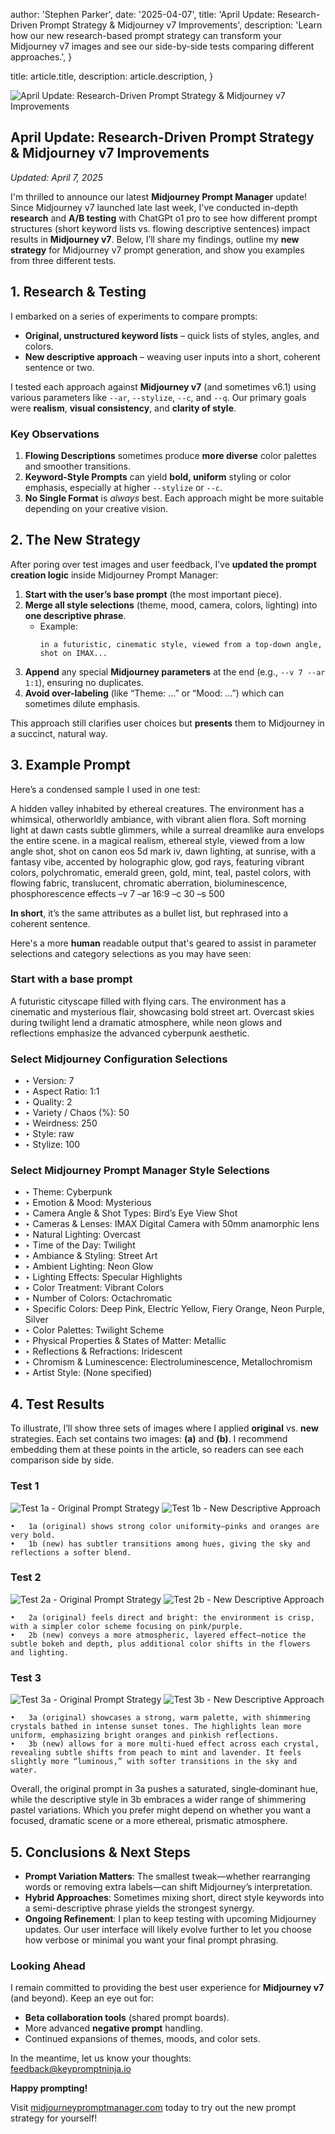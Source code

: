 
  author: 'Stephen Parker',
  date: '2025-04-07',
  title: 'April Update: Research-Driven Prompt Strategy & Midjourney v7 Improvements',
  description:
    'Learn how our new research-based prompt strategy can transform your Midjourney v7 images and see our side-by-side tests comparing different approaches.',
}

  title: article.title,
  description: article.description,
}


<Image
  src={storyBanner}
  alt="April Update: Research-Driven Prompt Strategy & Midjourney v7 Improvements"
/>

## April Update: Research-Driven Prompt Strategy & Midjourney v7 Improvements  
_Updated: April 7, 2025_

I'm thrilled to announce our latest **Midjourney Prompt Manager** update! Since Midjourney v7 launched late last week, I've conducted in-depth **research** and **A/B testing** with ChatGPt o1 pro to see how different prompt structures (short keyword lists vs. flowing descriptive sentences) impact results in **Midjourney v7**. Below, I’ll share my findings, outline my **new strategy** for Midjourney v7 prompt generation, and show you examples from three different tests.

## **1. Research & Testing**

I embarked on a series of experiments to compare prompts:
- **Original, unstructured keyword lists** – quick lists of styles, angles, and colors.
- **New descriptive approach** – weaving user inputs into a short, coherent sentence or two.

I tested each approach against **Midjourney v7** (and sometimes v6.1) using various parameters like `--ar`, `--stylize`, `--c`, and `--q`. Our primary goals were **realism**, **visual consistency**, and **clarity of style**.

### Key Observations

1. **Flowing Descriptions** sometimes produce **more diverse** color palettes and smoother transitions.
2. **Keyword-Style Prompts** can yield **bold, uniform** styling or color emphasis, especially at higher `--stylize` or `--c`.
3. **No Single Format** is *always* best. Each approach might be more suitable depending on your creative vision. 

## **2. The New Strategy**

After poring over test images and user feedback, I’ve **updated the prompt creation logic** inside Midjourney Prompt Manager:

1. **Start with the user’s base prompt** (the most important piece).
2. **Merge all style selections** (theme, mood, camera, colors, lighting) into **one descriptive phrase**.  
   - Example:  
     ```
     in a futuristic, cinematic style, viewed from a top-down angle, shot on IMAX...
     ```
3. **Append** any special **Midjourney parameters** at the end (e.g., `--v 7 --ar 1:1`), ensuring no duplicates.
4. **Avoid over-labeling** (like “Theme: …” or “Mood: …”) which can sometimes dilute emphasis.

This approach still clarifies user choices but **presents** them to Midjourney in a succinct, natural way.

## **3. Example Prompt**

Here’s a condensed sample I used in one test:

A hidden valley inhabited by ethereal creatures. The environment has a whimsical, otherworldly ambiance, with vibrant alien flora. Soft morning light at dawn casts subtle glimmers, while a surreal dreamlike aura envelops the entire scene. in a magical realism, ethereal style, viewed from a low angle shot, shot on canon eos 5d mark iv, dawn lighting, at sunrise, with a fantasy vibe, accented by holographic glow, god rays, featuring vibrant colors, polychromatic, emerald green, gold, mint, teal, pastel colors, with flowing fabric, translucent, chromatic aberration, bioluminescence, phosphorescence effects –v 7 –ar 16:9 –c 30 –s 500

**In short**, it’s the same attributes as a bullet list, but rephrased into a coherent sentence.

Here's a more **human** readable output that's geared to assist in parameter selections and category selections as you may have seen:

<h3>Start with a base prompt</h3>
<p>
  A futuristic cityscape filled with flying cars. The environment has a cinematic
  and mysterious flair, showcasing bold street art. Overcast skies during twilight
  lend a dramatic atmosphere, while neon glows and reflections emphasize the
  advanced cyberpunk aesthetic.
</p>
<h3>Select Midjourney Configuration Selections</h3>
<ul style={{ listStyle: 'none', margin: 0, padding: 0 }}>
  <li>‣ Version: 7</li>
  <li>‣ Aspect Ratio: 1:1</li>
  <li>‣ Quality: 2</li>
  <li>‣ Variety / Chaos (%): 50</li>
  <li>‣ Weirdness: 250</li>
  <li>‣ Style: raw</li>
  <li>‣ Stylize: 100</li>
</ul>
<h3>Select Midjourney Prompt Manager Style Selections</h3>
<ul style={{ listStyle: 'none', margin: 0, padding: 0 }}>
  <li>‣ Theme: Cyberpunk</li>
  <li>‣ Emotion &amp; Mood: Mysterious</li>
  <li>‣ Camera Angle &amp; Shot Types: Bird’s Eye View Shot</li>
  <li>‣ Cameras &amp; Lenses: IMAX Digital Camera with 50mm anamorphic lens</li>
  <li>‣ Natural Lighting: Overcast</li>
  <li>‣ Time of the Day: Twilight</li>
  <li>‣ Ambiance &amp; Styling: Street Art</li>
  <li>‣ Ambient Lighting: Neon Glow</li>
  <li>‣ Lighting Effects: Specular Highlights</li>
  <li>‣ Color Treatment: Vibrant Colors</li>
  <li>‣ Number of Colors: Octachromatic</li>
  <li>‣ Specific Colors: Deep Pink, Electric Yellow, Fiery Orange, Neon Purple, Silver</li>
  <li>‣ Color Palettes: Twilight Scheme</li>
  <li>‣ Physical Properties &amp; States of Matter: Metallic</li>
  <li>‣ Reflections &amp; Refractions: Iridescent</li>
  <li>‣ Chromism &amp; Luminescence: Electroluminescence, Metallochromism</li>
  <li>‣ Artist Style: (None specified)</li>
</ul>

## **4. Test Results**

To illustrate, I’ll show three sets of images where I applied **original** vs. **new** strategies. Each set contains two images: **(a)** and **(b)**. I recommend embedding them at these points in the article, so readers can see each comparison side by side.

### **Test 1**

<Image
  src="/images/test-1a.webp"
  alt="Test 1a - Original Prompt Strategy"
  width={800}
  height={450}
/>
<Image
  src="/images/test-1b.webp"
  alt="Test 1b - New Descriptive Approach"
  width={800}
  height={450}
/>

	•	1a (original) shows strong color uniformity—pinks and oranges are very bold.
	•	1b (new) has subtler transitions among hues, giving the sky and reflections a softer blend.

### **Test 2**

<Image
  src="/images/test-2a.webp"
  alt="Test 2a - Original Prompt Strategy"
  width={800}
  height={450}
/>
<Image
  src="/images/test-2b.webp"
  alt="Test 2b - New Descriptive Approach"
  width={800}
  height={450}
/>

	•	2a (original) feels direct and bright: the environment is crisp, with a simpler color scheme focusing on pink/purple.
	•	2b (new) conveys a more atmospheric, layered effect—notice the subtle bokeh and depth, plus additional color shifts in the flowers and lighting.

### **Test 3**

<Image
  src="/images/test-3a.webp"
  alt="Test 3a - Original Prompt Strategy"
  width={800}
  height={450}
/>
<Image
  src="/images/test-3b.webp"
  alt="Test 3b - New Descriptive Approach"
  width={800}
  height={450}
/>

	•	3a (original) showcases a strong, warm palette, with shimmering crystals bathed in intense sunset tones. The highlights lean more uniform, emphasizing bright oranges and pinkish reflections.
	•	3b (new) allows for a more multi-hued effect across each crystal, revealing subtle shifts from peach to mint and lavender. It feels slightly more “luminous,” with softer transitions in the sky and water.

Overall, the original prompt in 3a pushes a saturated, single‐dominant hue, while the descriptive style in 3b embraces a wider range of shimmering pastel variations. Which you prefer might depend on whether you want a focused, dramatic scene or a more ethereal, prismatic atmosphere.

## **5. Conclusions & Next Steps**

- **Prompt Variation Matters**: The smallest tweak—whether rearranging words or removing extra labels—can shift Midjourney’s interpretation.
- **Hybrid Approaches**: Sometimes mixing short, direct style keywords into a semi-descriptive phrase yields the strongest synergy.
- **Ongoing Refinement**: I plan to keep testing with upcoming Midjourney updates. Our user interface will likely evolve further to let you choose how verbose or minimal you want your final prompt phrasing.

### Looking Ahead
I remain committed to providing the best user experience for **Midjourney v7** (and beyond). Keep an eye out for:
- **Beta collaboration tools** (shared prompt boards).
- More advanced **negative prompt** handling.
- Continued expansions of themes, moods, and color sets.

In the meantime, let us know your thoughts:  
[feedback@keypromptninja.io](mailto:feedback@keypromptninja.io)

**Happy prompting!**

Visit [midjourneypromptmanager.com](https://midjourneypromptmanager.com) today to try out the new prompt strategy for yourself!


